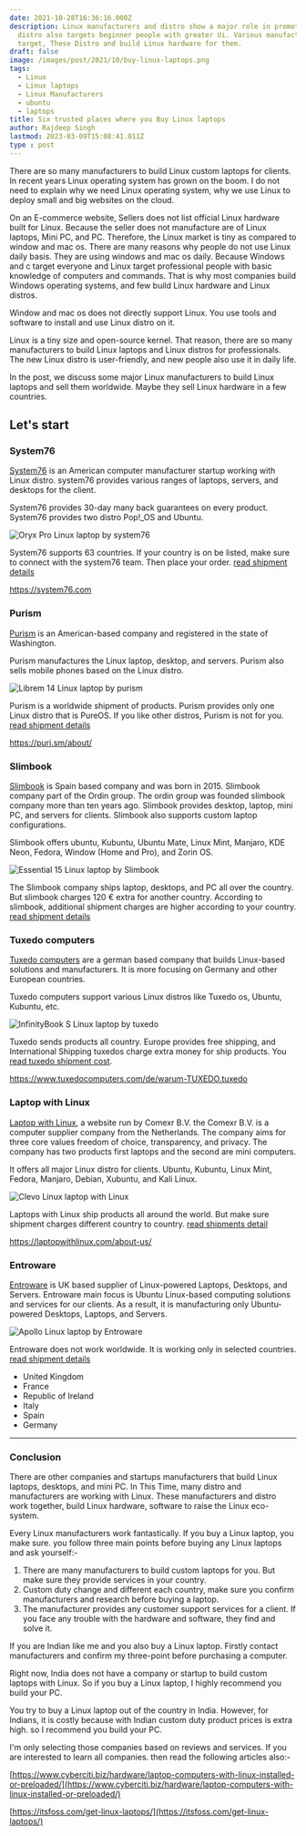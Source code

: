 ```yaml
---
date: 2021-10-28T16:36:16.000Z
description: Linux manufacturers and distro show a major role in promoting Linux. Now Linux
  distro also targets beginner people with greater Ui. Various manufacturers
  target, These Distro and build Linux hardware for them.
draft: false
image: /images/post/2021/10/buy-linux-laptops.png
tags:
  - Linux
  - Linux laptops
  - Linux Manufacturers
  - ubuntu
  - laptops
title: Six trusted places where you Buy Linux laptops
author: Rajdeep Singh
lastmod: 2023-03-09T15:08:41.011Z
type : post
---
```


There are so many manufacturers to build Linux custom laptops for clients. In
recent years Linux operating system has grown on the boom. I do not need to
explain why we need Linux operating system, why we use Linux to deploy small and
big websites on the cloud.

On an E-commerce website, Sellers does not list official Linux hardware built
for Linux. Because the seller does not manufacture are of Linux laptops, Mini
PC, and PC. Therefore, the Linux market is tiny as compared to window and mac
os. There are many reasons why people do not use Linux daily basis. They are
using windows and mac os daily. Because Windows and c target everyone and Linux
target professional people with basic knowledge of computers and commands. That
is why most companies build Windows operating systems, and few build Linux
hardware and Linux distros.

Window and mac os does not directly support Linux. You use tools and software to
install and use Linux distro on it.

Linux is a tiny size and open-source kernel. That reason, there are so many
manufacturers to build Linux laptops and Linux distros for professionals. The
new Linux distro is user-friendly, and new people also use it in daily life.

In the post, we discuss some major Linux manufacturers to build Linux laptops
and sell them worldwide. Maybe they sell Linux hardware in a few countries.

## Let's start

### System76

[System76](https://system76.com/) is an American computer manufacturer startup
working with Linux distro. system76 provides various ranges of laptops, servers,
and desktops for the client.

System76 provides 30-day many back guarantees on every product. System76
provides two distro Pop!_OS and Ubuntu.

![Oryx Pro Linux laptop by system76](/images/post/2021/10/screenshot-system76.com-2021.10.27-16_04_33.png "Oryx Pro Linux laptop by system76")

System76 supports 63 countries. If your country is on be listed, make sure to connect with the system76 team. Then place your order.
[read shipment details](https://system76.com/shipping)

https://system76.com

### Purism

[Purism](https://puri.sm) is an American-based company and registered in the
state of Washington.

Purism manufactures the Linux laptop, desktop, and servers. Purism also sells
mobile phones based on the Linux distro.

![Librem 14 Linux laptop by purism](/images/post/2021/10/screenshot-puri.sm-2021.10.27-16_33_24.png "Librem 14 Linux laptop by purism")

Purism is a worldwide shipment of products. Purism provides only one Linux
distro that is PureOS. If you like other distros, Purism is not for you.
[read shipment details](https://puri.sm/faq/do-you-ship-worldwide/)

https://puri.sm/about/

### Slimbook

[Slimbook](https://slimbook.es/en/) is Spain based company and was born in 2015.
Slimbook company part of the Ordin group. The ordin group was founded slimbook
company more than ten years ago. Slimbook provides desktop, laptop, mini PC, and
servers for clients. Slimbook also supports custom laptop configurations.

Slimbook offers ubuntu, Kubuntu, Ubuntu Mate, Linux Mint, Manjaro, KDE Neon,
Fedora, Window (Home and Pro), and Zorin OS.

![Essential 15 Linux laptop by Slimbook](/images/post/2021/10/05.jpg "Essential 15 Linux laptop by Slimbook")

The Slimbook company ships laptop, desktops, and PC all over the country. But
slimbook charges 120 € extra for another country. According to slimbook,
additional shipment charges are higher according to your country.
[read shipment details](https://slimbook.es/en/faq#shipping-fees)

### Tuxedo computers

[Tuxedo computers](https://www.tuxedocomputers.com/) are a german based company
that builds Linux-based solutions and manufacturers. It is more focusing on
Germany and other European countries.

Tuxedo computers support various Linux distros like Tuxedo os, Ubuntu, Kubuntu,
etc.

![InfinityBook S Linux laptop by tuxedo](/images/post/2021/10/39039_3.jpg "InfinityBook S Linux laptop by tuxedo")

Tuxedo sends products all country. Europe provides free shipping, and
International Shipping tuxedos charge extra money for ship products. You [read tuxedo shipment cost](https://www.tuxedocomputers.com/de/Versandkosten.tuxedo).

https://www.tuxedocomputers.com/de/warum-TUXEDO.tuxedo

### Laptop with Linux

[Laptop with Linux](https://laptopwithlinux.com/), a website run by Comexr B.V.
the Comexr B.V. is a computer supplier company from the Netherlands. The company
aims for three core values freedom of choice, transparency, and privacy. The
company has two products first laptops and the second are mini computers.

It offers all major Linux distro for clients. Ubuntu, Kubuntu, Linux Mint,
Fedora, Manjaro, Debian, Xubuntu, and Kali Linux.

![Clevo Linux laptop with Linux](/images/post/2021/10/linux-laptops-1.png "Clevo Linux laptop with Linux")

Laptops with Linux ship products all around the world. But make sure shipment
charges different country to country.
[read shipments detail](https://laptopwithlinux.com/faq/#verzenden)

https://laptopwithlinux.com/about-us/

### Entroware

[Entroware](https://www.entroware.com/store/) is UK based supplier of
Linux-powered Laptops, Desktops, and Servers. Entroware main focus is Ubuntu
Linux-based computing solutions and services for our clients. As a result, it is
manufacturing only Ubuntu-powered Desktops, Laptops, and Servers.

![Apollo Linux laptop by Entroware](/images/post/2021/10/apollo-el02r8-open-front-1000x800.jpg "Apollo Linux laptop by Entroware")

Entroware does not work worldwide. It is working only in selected countries.
[read shipment details](https://www.entroware.com/store/ordering-information)

- United Kingdom
- France
- Republic of Ireland
- Italy
- Spain
- Germany

---

### Conclusion

There are other companies and startups manufacturers that build Linux laptops,
desktops, and mini PC. In This Time, many distro and manufacturers are working
with Linux. These manufacturers and distro work together, build Linux hardware,
software to raise the Linux eco-system.

Every Linux manufacturers work fantastically. If you buy a Linux laptop, you
make sure. you follow three main points before buying any Linux laptops and ask
yourself:-

1. There are many manufacturers to build custom laptops for you. But make sure
   they provide services in your country.
2. Custom duty change and different each country, make sure you confirm
   manufacturers and research before buying a laptop.
3. The manufacturer provides any customer support services for a client. If you
   face any trouble with the hardware and software, they find and solve it.

If you are Indian like me and you also buy a Linux laptop. Firstly contact
manufacturers and confirm my three-point before purchasing a computer.

Right now, India does not have a company or startup to build custom laptops with
Linux. So if you buy a Linux laptop, I highly recommend you build your PC.

You try to buy a Linux laptop out of the country in India. However, for Indians,
it is costly because with Indian custom duty product prices is extra high. so I
recommend you build your PC.

I'm only selecting those companies based on reviews and services. If you are
interested to learn all companies. then read the following articles also:-

[https://www.cyberciti.biz/hardware/laptop-computers-with-linux-installed-or-preloaded/](https://www.cyberciti.biz/hardware/laptop-computers-with-linux-installed-or-preloaded/)

[https://itsfoss.com/get-linux-laptops/](https://itsfoss.com/get-linux-laptops/)
